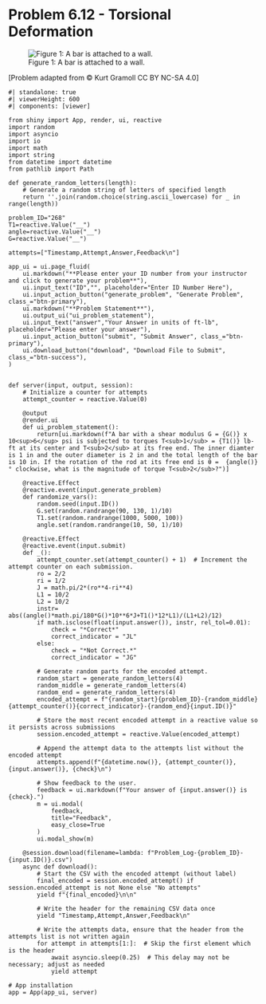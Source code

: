 # Problem 6.12 - Torsional Deformation {.unnumbered}

![Figure 1: A bar is attached to a wall.](images/268.png){fig-alt="A bar is attached to a wall. The bar has an inner diameter of 1 in and outer diameter of 2 in. Torque, T[1] is applied halfway down the bar. The bar length is 10 in total."}

\[Problem adapted from © Kurt Gramoll CC BY NC-SA 4.0\]

```shinylive-python
#| standalone: true
#| viewerHeight: 600
#| components: [viewer]

from shiny import App, render, ui, reactive
import random
import asyncio
import io
import math
import string
from datetime import datetime
from pathlib import Path

def generate_random_letters(length):
    # Generate a random string of letters of specified length
    return ''.join(random.choice(string.ascii_lowercase) for _ in range(length)) 

problem_ID="268"
T1=reactive.Value("__")
angle=reactive.Value("__")
G=reactive.Value("__")

attempts=["Timestamp,Attempt,Answer,Feedback\n"]

app_ui = ui.page_fluid(
    ui.markdown("**Please enter your ID number from your instructor and click to generate your problem**"),
    ui.input_text("ID","", placeholder="Enter ID Number Here"),
    ui.input_action_button("generate_problem", "Generate Problem", class_="btn-primary"),
    ui.markdown("**Problem Statement**"),
    ui.output_ui("ui_problem_statement"),
    ui.input_text("answer","Your Answer in units of ft-lb", placeholder="Please enter your answer"),
    ui.input_action_button("submit", "Submit Answer", class_="btn-primary"),
    ui.download_button("download", "Download File to Submit", class_="btn-success"),
)


def server(input, output, session):
    # Initialize a counter for attempts
    attempt_counter = reactive.Value(0)

    @output
    @render.ui
    def ui_problem_statement():
        return[ui.markdown(f"A bar with a shear modulus G = {G()} x 10<sup>6</sup> psi is subjected to torques T<sub>1</sub> = {T1()} lb-ft at its center and T<sub>2</sub> at its free end. The inner diamter is 1 in and the outer diameter is 2 in and the total length of the bar is 10 in. If the rotation of the rod at its free end is θ =  {angle()}° clockwise, what is the magnitude of torque T<sub>2</sub>?")]
    
    @reactive.Effect
    @reactive.event(input.generate_problem)
    def randomize_vars():
        random.seed(input.ID())
        G.set(random.randrange(90, 130, 1)/10)
        T1.set(random.randrange(1000, 5000, 100))
        angle.set(random.randrange(10, 50, 1)/10)
        
    @reactive.Effect
    @reactive.event(input.submit)
    def _():
        attempt_counter.set(attempt_counter() + 1)  # Increment the attempt counter on each submission.
        ro = 2/2
        ri = 1/2
        J = math.pi/2*(ro**4-ri**4)
        L1 = 10/2
        L2 = 10/2
        instr= abs((angle()*math.pi/180*G()*10**6*J+T1()*12*L1)/(L1+L2)/12)
        if math.isclose(float(input.answer()), instr, rel_tol=0.01):
            check = "*Correct*"
            correct_indicator = "JL"
        else:
            check = "*Not Correct.*"
            correct_indicator = "JG"

        # Generate random parts for the encoded attempt.
        random_start = generate_random_letters(4)
        random_middle = generate_random_letters(4)
        random_end = generate_random_letters(4)
        encoded_attempt = f"{random_start}{problem_ID}-{random_middle}{attempt_counter()}{correct_indicator}-{random_end}{input.ID()}"

        # Store the most recent encoded attempt in a reactive value so it persists across submissions
        session.encoded_attempt = reactive.Value(encoded_attempt)

        # Append the attempt data to the attempts list without the encoded attempt
        attempts.append(f"{datetime.now()}, {attempt_counter()}, {input.answer()}, {check}\n")

        # Show feedback to the user.
        feedback = ui.markdown(f"Your answer of {input.answer()} is {check}.")
        m = ui.modal(
            feedback,
            title="Feedback",
            easy_close=True
        )
        ui.modal_show(m)

    @session.download(filename=lambda: f"Problem_Log-{problem_ID}-{input.ID()}.csv")
    async def download():
        # Start the CSV with the encoded attempt (without label)
        final_encoded = session.encoded_attempt() if session.encoded_attempt is not None else "No attempts"
        yield f"{final_encoded}\n\n"
        
        # Write the header for the remaining CSV data once
        yield "Timestamp,Attempt,Answer,Feedback\n"
        
        # Write the attempts data, ensure that the header from the attempts list is not written again
        for attempt in attempts[1:]:  # Skip the first element which is the header
            await asyncio.sleep(0.25)  # This delay may not be necessary; adjust as needed
            yield attempt

# App installation
app = App(app_ui, server)
```
